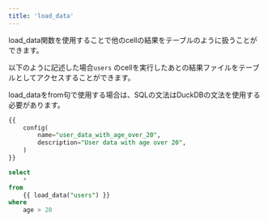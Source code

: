 ```yaml
---
title: 'load_data'
---
```


load_data関数を使用することで他のcellの結果をテーブルのように扱うことができます。

以下のように記述した場合`users` のcellを実行したあとの結果ファイルをテーブルとしてアクセスすることができます。

<Warning>
load_dataをfrom句で使用する場合は、SQLの文法はDuckDBの文法を使用する必要があります。
</Warning>

```sql
{{
	config(
		name="user_data_with_age_over_20",
		description="User data with age over 20",
	)
}}

select
	*
from
	{{ load_data("users") }}
where
	age > 20
```
